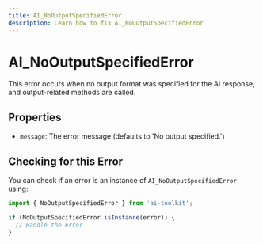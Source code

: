 ```yaml
---
title: AI_NoOutputSpecifiedError
description: Learn how to fix AI_NoOutputSpecifiedError
---
```


# AI_NoOutputSpecifiedError

This error occurs when no output format was specified for the AI response, and output-related methods are called.

## Properties

- `message`: The error message (defaults to 'No output specified.')

## Checking for this Error

You can check if an error is an instance of `AI_NoOutputSpecifiedError` using:

```typescript
import { NoOutputSpecifiedError } from 'ai-toolkit';

if (NoOutputSpecifiedError.isInstance(error)) {
  // Handle the error
}
```
